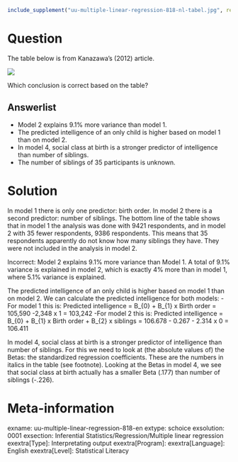 ```r
include_supplement("uu-multiple-linear-regression-818-nl-tabel.jpg", recursive = TRUE)
```

Question
========
The table below is from Kanazawa's (2012) article. 

![](uu-multiple-linear-regression-818-nl-tabel.jpg)

Which conclusion is correct based on the table?

Answerlist
----------
* Model 2 explains 9.1% more variance than model 1.
* The predicted intelligence of an only child is higher based on model 1 than on model 2.
* In model 4, social class at birth is a stronger predictor of intelligence than number of siblings.
* The number of siblings of 35 participants is unknown.


Solution
========
In model 1 there is only one predictor: birth order. In model 2 there is a second predictor: number of siblings. The bottom line of the table shows that in model 1 the analysis was done with 9421 respondents, and in model 2 with 35 fewer respondents, 9386 respondents. This means that 35 respondents apparently do not know how many siblings they have. They were not included in the analysis in model 2.

Incorrect: Model 2 explains 9.1% more variance than Model 1. A total of 9.1% variance is explained in model 2, which is exactly 4% more than in model 1, where 5.1% variance is explained.

The predicted intelligence of an only child is higher based on model 1 than on model 2. We can calculate the predicted intelligence for both models:
-For model 1 this is: Predicted intelligence = B_{0} + B_{1} x Birth order = 105,590 -2,348 x 1 = 103,242
-For model 2 this is: Predicted intelligence = B_{0} + B_{1} x Birth order + B_{2} x siblings = 106.678 - 0.267 - 2.314 x 0 = 106.411

In model 4, social class at birth is a stronger predictor of intelligence than number of siblings. For this we need to look at (the absolute values of) the Betas: the standardized regression coefficients. These are the numbers in italics in the table (see footnote). Looking at the Betas in model 4, we see that social class at birth actually has a smaller Beta (.177) than number of siblings (-.226).

Meta-information
================
exname: uu-multiple-linear-regression-818-en
extype: schoice
exsolution: 0001
exsection: Inferential Statistics/Regression/Multiple linear regression
exextra[Type]: Interpretating output
exextra[Program]: 
exextra[Language]: English
exextra[Level]: Statistical Literacy